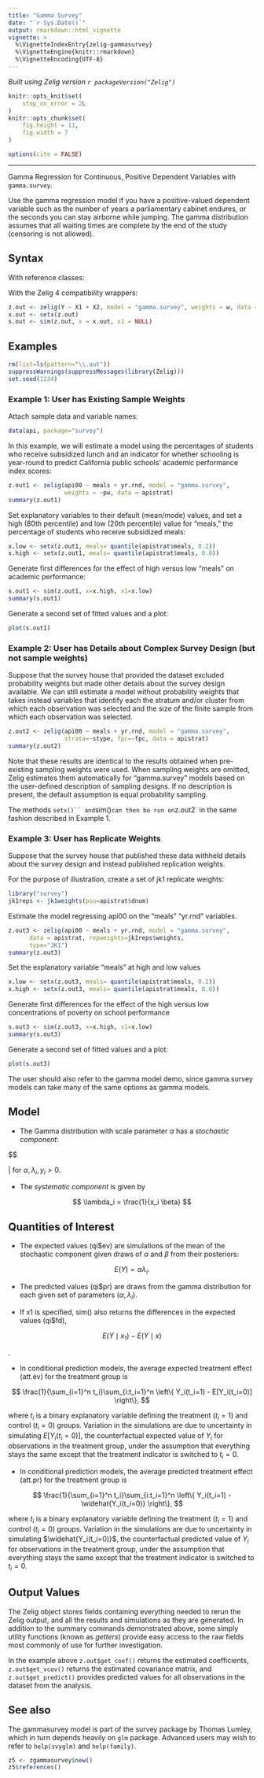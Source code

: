 ```yaml
---
title: "Gamma Survey"
date: "`r Sys.Date()`"
output: rmarkdown::html_vignette
vignette: >
  %\VignetteIndexEntry{zelig-gammasurvey}
  %\VignetteEngine{knitr::rmarkdown}
  %\VignetteEncoding{UTF-8}
---
```


*Built using Zelig version `r packageVersion("Zelig")`*

```r
knitr::opts_knit$set(
    stop_on_error = 2L
)
knitr::opts_chunk$set(
    fig.height = 11,
    fig.width = 7
)

options(cite = FALSE)
```
---



Gamma Regression for Continuous, Positive Dependent Variables with `gamma.survey`.

Use the gamma regression model if you have a positive-valued dependent
variable such as the number of years a parliamentary cabinet endures, or
the seconds you can stay airborne while jumping. The gamma distribution
assumes that all waiting times are complete by the end of the study
(censoring is not allowed).

Syntax
------

With reference classes:


With the Zelig 4 compatibility wrappers:

```r
z.out <- zelig(Y ~ X1 + X2, model = "gamma.survey", weights = w, data = mydata)
x.out <- setx(z.out)
s.out <- sim(z.out, x = x.out, x1 = NULL)
```

Examples
------


```r
rm(list=ls(pattern="\\.out"))
suppressWarnings(suppressMessages(library(Zelig)))
set.seed(1234)
```

### Example 1: User has Existing Sample Weights

Attach sample data and variable names:

```r
data(api, package="survey")
```

In this example, we will estimate a model using
the percentages of students who receive subsidized
lunch and an indicator for whether schooling is
year-round to predict California public schools'
academic performance index scores:

```r
z.out1 <- zelig(api00 ~ meals + yr.rnd, model = "gamma.survey",
                weights = ~pw, data = apistrat)
summary(z.out1)
```

Set explanatory variables to their default (mean/mode) values, and set
a high (80th percentile) and low (20th percentile) value for "meals,"
the percentage of students who receive subsidized meals:

```r
x.low <- setx(z.out1, meals= quantile(apistrat$meals, 0.2))
x.high <- setx(z.out1, meals= quantile(apistrat$meals, 0.8))
```

Generate first differences for the effect of high versus low "meals"
on academic performance:

```r
s.out1 <- sim(z.out1, x=x.high, x1=x.low)
summary(s.out1)
```

Generate a second set of fitted values and a plot:

```r
plot(s.out1)
```

### Example 2: User has Details about Complex Survey Design (but not sample weights)

Suppose that the survey house that provided
the dataset excluded probability weights
but made other details about the survey
design available.  We can still estimate
a model without probability weights that takes
instead variables that identify each the stratum
and/or cluster from which each observation was
selected and the size of the finite sample from
which each observation was selected.

```r
z.out2 <- zelig(api00 ~ meals + yr.rnd, model = "gamma.survey",
                strata=~stype, fpc=~fpc, data = apistrat)
summary(z.out2)
```

Note that these results are identical to the results obtained
when pre-existing sampling weights were used.  When sampling
weights are omitted, Zelig estimates them automatically for
"gamma.survey" models based on the user-defined description
of sampling designs.  If no description is present, the default
assumption is equal probability sampling.

The methods `setx()`` and `sim()` can then be run on `z.out2` in the same fashion
described in Example 1.

### Example 3: User has Replicate Weights

Suppose that the survey house that published
these data withheld details about the survey
design and instead published replication weights.

For the purpose of illustration, create a set of
jk1 replicate weights:

```r
library("survey")
jk1reps <- jk1weights(psu=apistrat$dnum)
```

Estimate the model regressing api00 on the "meals"
"yr.rnd" variables.

```r
z.out3 <- zelig(api00 ~ meals + yr.rnd, model = "gamma.survey",
      data = apistrat, repweights=jk1reps$weights,
      type="JK1")
summary(z.out3)
```

Set the explanatory variable "meals" at high and low values

```r
x.low <- setx(z.out3, meals= quantile(apistrat$meals, 0.2))
x.high <- setx(z.out3, meals= quantile(apistrat$meals, 0.8))
```

Generate first differences for the effect of the high
versus low concentrations of poverty on school performance

```r
s.out3 <- sim(z.out3, x=x.high, x1=x.low)
summary(s.out3)
```

Generate a second set of fitted values and a plot:

```r
plot(s.out3)
```

The user should also refer to the gamma model demo, since
gamma.survey models can take many of the same options as
gamma models.


Model
------

-  The Gamma distribution with scale parameter $\alpha$ has a
   *stochastic component*:


$$
    \begin{aligned}
        Y &\sim& \textrm{Gamma}(y_i \mid \lambda_i, \alpha) \\
      f(y)  &=& \frac{1}{\alpha^{\lambda_i} \, \Gamma \lambda_i} \, y_i^{\lambda_i
        - 1} \exp -\left\{ \frac{y_i}{\alpha} \right\}\end{aligned}

   | for $\alpha, \lambda_i, y_i > 0$.

-  The *systematic component* is given by


$$
    \lambda_i = \frac{1}{x_i \beta}
$$

Quantities of Interest
------

-  The expected values (qi$ev) are simulations of the mean of the
   stochastic component given draws of $\alpha$ and $\beta$
   from their posteriors:


$$
    E(Y) = \alpha \lambda_i.
$$

-  The predicted values (qi$pr) are draws from the gamma distribution
   for each given set of parameters $(\alpha, \lambda_i)$.

-  If x1 is specified, sim() also returns the differences in the
   expected values (qi$fd),


$$
    E(Y \mid x_1) -
        E(Y \mid x)
$$

   .

-  In conditional prediction models, the average expected treatment
   effect (att.ev) for the treatment group is


$$
    \frac{1}{\sum_{i=1}^n t_i}\sum_{i:t_i=1}^n \left\{ Y_i(t_i=1) -
        E[Y_i(t_i=0)] \right\},
$$

   where $t_i$ is a binary explanatory variable defining the
   treatment ($t_i=1$) and control ($t_i=0$) groups.
   Variation in the simulations are due to uncertainty in simulating
   $E[Y_i(t_i=0)]$, the counterfactual expected value of
   $Y_i$ for observations in the treatment group, under the
   assumption that everything stays the same except that the treatment
   indicator is switched to $t_i=0$.

-  In conditional prediction models, the average predicted treatment
   effect (att.pr) for the treatment group is


$$
    \frac{1}{\sum_{i=1}^n t_i}\sum_{i:t_i=1}^n \left\{ Y_i(t_i=1) -
        \widehat{Y_i(t_i=0)} \right\},
$$

   where $t_i$ is a binary explanatory variable defining the
   treatment ($t_i=1$) and control ($t_i=0$) groups.
   Variation in the simulations are due to uncertainty in simulating
   $\widehat{Y_i(t_i=0)}$, the counterfactual predicted value of
   $Y_i$ for observations in the treatment group, under the
   assumption that everything stays the same except that the treatment
   indicator is switched to $t_i=0$.

Output Values
------

The Zelig object stores fields containing everything needed to
rerun the Zelig output, and all the results and simulations as they are generated.
In addition to the summary commands demonstrated above, some simply utility
functions (known as *getters*) provide easy access to the raw fields most
commonly of use for further investigation.

In the example above `z.out$get_coef()` returns the estimated coefficients, `z.out$get_vcov()` returns the estimated covariance matrix, and `z.out$get_predict()` provides predicted values for all observations in the dataset from the analysis.

See also
------

The gammasurvey model is part of the survey package by Thomas Lumley, which in turn depends heavily on `glm` package. Advanced users may
wish to refer to `help(svyglm)` and `help(family)`.

```r
z5 <- zgammasurvey$new()
z5$references()
```
